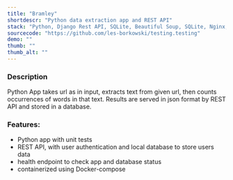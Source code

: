 ```yaml
---
title: "Bramley"
shortdescr: "Python data extraction app and REST API"
stack: "Python, Django Rest API, SQLite, Beautiful Soup, SQLite, Nginx, Gunicorn"
sourcecode: "https://github.com/les-borkowski/testing.testing"
demo: ""
thumb: ""
thumb_alt: ""
---
```


### Description
Python App takes url as in input, extracts text from given url, then counts occurrences of words in that text.
Results are served in json format by REST API and stored in a database.

### Features:
- Python app with unit tests
- REST API, with user authentication and local database to store users data
- health endpoint to check app and database status
- containerized using Docker-compose